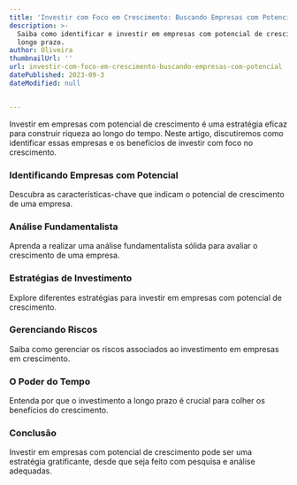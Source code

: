 ```yaml
---
title: 'Investir com Foco em Crescimento: Buscando Empresas com Potencial'
description: >-
  Saiba como identificar e investir em empresas com potencial de crescimento a
  longo prazo.
author: Oliveira
thumbnailUrl: ''
url: investir-com-foco-em-crescimento-buscando-empresas-com-potencial
datePublished: 2023-09-3
dateModified: null


---
```


Investir em empresas com potencial de crescimento é uma estratégia eficaz para construir riqueza ao longo do tempo. Neste artigo, discutiremos como identificar essas empresas e os benefícios de investir com foco no crescimento.

### Identificando Empresas com Potencial

Descubra as características-chave que indicam o potencial de crescimento de uma empresa.

### Análise Fundamentalista

Aprenda a realizar uma análise fundamentalista sólida para avaliar o crescimento de uma empresa.

### Estratégias de Investimento

Explore diferentes estratégias para investir em empresas com potencial de crescimento.

### Gerenciando Riscos

Saiba como gerenciar os riscos associados ao investimento em empresas em crescimento.

### O Poder do Tempo

Entenda por que o investimento a longo prazo é crucial para colher os benefícios do crescimento.

### Conclusão

Investir em empresas com potencial de crescimento pode ser uma estratégia gratificante, desde que seja feito com pesquisa e análise adequadas.

